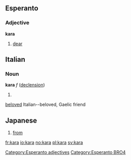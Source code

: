 ==Esperanto==
===Adjective===
'''kara'''
# [[dear]]

[[Category:Esperanto adjectives]]
[[Category:Esperanto BRO4]]

==Italian==
===Noun===
'''kara''' ''f'' ([[Wiktionary Appendix:Italian or Gaelic hard feminine noun declension|declension]])
# [[]]

[[beloved]] Italian--beloved, Gaelic friend

==Japanese==
# [[from]] 


[[fr:kara]]
[[io:kara]]
[[no:kara]]
[[pl:kara]]
[[sv:kara]]